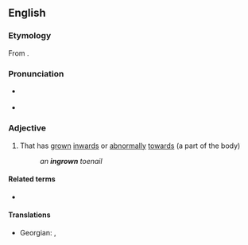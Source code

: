 ==English==

===Etymology===
From {{pre|en|in|grown}}.

===Pronunciation===
* {{a|UK}} {{IPA|en|/ɪnˈɡɹəʊn/}}
* {{a|US}} {{IPA|en|/ɪnˈɡɹoʊn/}}

===Adjective===
{{en-adj}}

# That has [[grown]] [[inwards]] or [[abnormally]] [[towards]] (a part of the body)
#: ''an '''ingrown''' toenail''

====Related terms====
* {{l|en|ingrow}}

====Translations====
{{trans-top|that has grown inwards or abnormally towards (part of the body)}}
{{trans-mid}}
* Georgian: {{t|ka|ჩაზრდილი}}, {{t|ka|შეზრდილი}}
{{trans-bottom}}